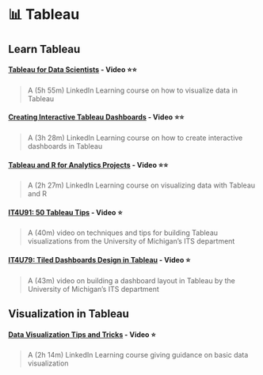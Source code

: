 # 📊 Tableau

## Learn Tableau {#tabloverview}

#### [**Tableau for Data Scientists**](https://www.linkedin.com/learning-login/share?account=42573940&forceAccount=false&redirect=https%3A%2F%2Fwww.linkedin.com%2Flearning%2Ftableau-for-data-scientists%3Ftrk%3Dshare_ent_url%26shareId%3Dr%252FXyRPKZTHewj%252BrCRPGgHw%253D%253D) **- Video** ⭐⭐

> A (5h 55m) LinkedIn Learning course on how to visualize data in Tableau

#### [**Creating Interactive Tableau Dashboards**](https://www.linkedin.com/learning-login/share?account=42573940&forceAccount=false&redirect=https%3A%2F%2Fwww.linkedin.com%2Flearning%2Fcreating-interactive-tableau-dashboards%3Ftrk%3Dshare_ent_url%26shareId%3DZWy1jq8KROK%252FgpgN7qEP%252Fw%253D%253D) **- Video** ⭐⭐

> A (3h 28m) LinkedIn Learning course on how to create interactive dashboards in Tableau

#### [**Tableau and R for Analytics Projects**](https://www.linkedin.com/learning-login/share?account=42573940&forceAccount=false&redirect=https%3A%2F%2Fwww.linkedin.com%2Flearning%2Ftableau-and-r-for-analytics-projects%3Ftrk%3Dshare_ent_url%26shareId%3DsvYsOcyWTAO%252BsAMoo8xFug%253D%253D) **- Video** ⭐⭐

> A (2h 27m) LinkedIn Learning course on visualizing data with Tableau and R

#### [**IT4U91: 50 Tableau Tips**](https://www.mivideo.it.umich.edu/playlist/dedicated/121481171/1_9kymbhiv/1_pa7d5y9v) **- Video** ⭐

> A (40m) video on techniques and tips for building Tableau visualizations from the University of Michigan's ITS department

#### [**IT4U79: Tiled Dashboards Design in Tableau**](https://www.mivideo.it.umich.edu/playlist/dedicated/121481171/1_9kymbhiv/1_oy05339k) **- Video** ⭐

> A (43m) video on building a dashboard layout in Tableau by the University of Michigan's ITS department

## Visualization in Tableau {#tab-viz}

#### [**Data Visualization Tips and Tricks**](https://www.linkedin.com/learning-login/share?account=42573940&forceAccount=false&redirect=https%3A%2F%2Fwww.linkedin.com%2Flearning%2Fdata-visualization-tips-and-tricks%3Ftrk%3Dshare_ent_url%26shareId%3DscvyvRdpTfSTX1ANpXwjDA%253D%253D) **- Video** ⭐

> A (2h 14m) LinkedIn Learning course giving guidance on basic data visualization
